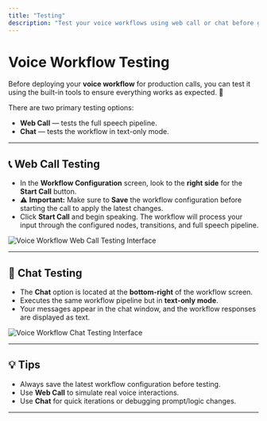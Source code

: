 ```yaml
---
title: "Testing"
description: "Test your voice workflows using web call or chat before going live."
---
```


# Voice Workflow Testing

Before deploying your **voice workflow** for production calls, you can test it using the built-in tools to ensure everything works as expected. 🧪

There are two primary testing options:

* **Web Call** — tests the full speech pipeline.
* **Chat** — tests the workflow in text-only mode.

---

## 📞 Web Call Testing

* In the **Workflow Configuration** screen, look to the **right side** for the **Start Call** button.
* ⚠️ **Important:** Make sure to **Save** the workflow configuration before starting the call to apply the latest changes.
* Click **Start Call** and begin speaking. The workflow will process your input through the configured nodes, transitions, and full speech pipeline.

<Image src="/images/voice-workflow-webcall-test.png" alt="Voice Workflow Web Call Testing Interface" />

---

## 💬 Chat Testing

* The **Chat** option is located at the **bottom-right** of the workflow screen.
* Executes the same workflow pipeline but in **text-only mode**.
* Your messages appear in the chat window, and the workflow responses are displayed as text.

<Image src="/images/voice-workflow-chat-test.png" alt="Voice Workflow Chat Testing Interface" />

---

## 💡 Tips

* Always save the latest workflow configuration before testing.
* Use **Web Call** to simulate real voice interactions.
* Use **Chat** for quick iterations or debugging prompt/logic changes.

---
